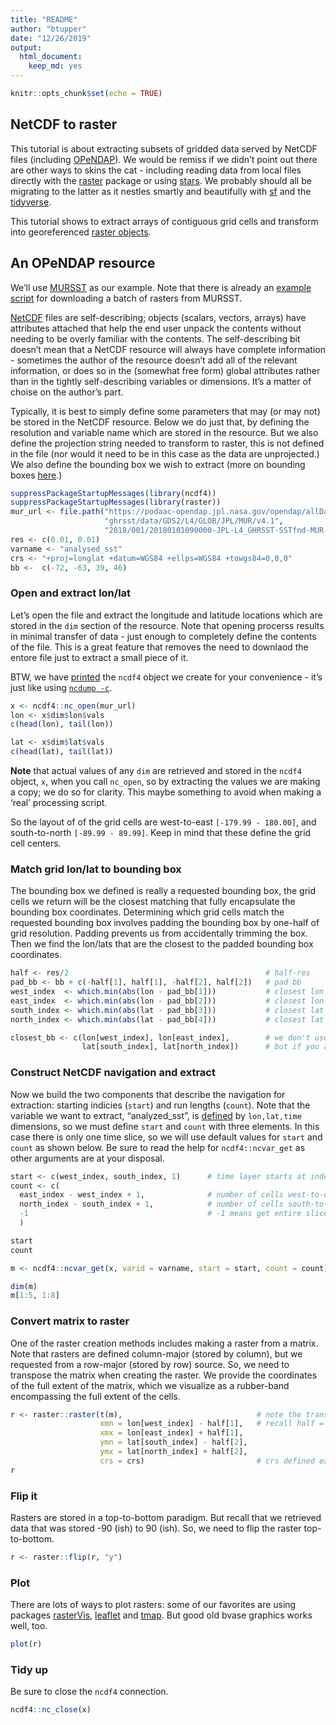```yaml
---
title: "README"
author: "btupper"
date: "12/26/2019"
output: 
  html_document:
    keep_md: yes
---
```


```r
knitr::opts_chunk$set(echo = TRUE)
```

## NetCDF to raster

This tutorial is about extracting subsets of gridded data served by NetCDF files (including [OPeNDAP](https://www.opendap.org/)). We would be remiss if we didn't point out there are other ways to skins the cat - including reading data from local files directly with the [raster](https://CRAN.R-project.org/package=raster) package or using [stars](https://CRAN.R-project.org/package=stars).  We probably should all be migrating to the latter as it nestles smartly and beautifully with [sf](https://CRAN.R-project.org/package=sf) and the [tidyverse](https://CRAN.R-project.org/package=tidyverse).  


This tutorial shows to extract arrays of contiguous grid cells and transform into georeferenced [raster objects](http://rpubs.com/etiennebr/visualraster).


## An OPeNDAP resource

We'll use [MURSST](https://podaac.jpl.nasa.gov/dataset/MUR-JPL-L4-GLOB-v4.1?ids=&values=&search=MUR%20v4.1) as our example.  Note that there is already an [example script](https://github.com/BigelowLab/oharvester/tree/master/scripts/MURSST-grid) for downloading a batch of rasters from MURSST.

[NetCDF](https://www.unidata.ucar.edu/software/netcdf/) files are self-describing; objects (scalars, vectors, arrays) have attributes attached that help the end user unpack the contents without needing to be overly familiar with the contents. The self-describing bit doesn't mean that a NetCDF resource will always have complete information - sometimes the author of the resource doesn't add all of the relevant information, or does so in the (somewhat free form) global attributes rather than in the tightly self-describing variables or dimensions.  It's a matter of choise on the author's part.

Typically, it is best to simply define some parameters that may (or may not) be stored in the NetCDF resource.  Below we do just that, by defining the resolution and variable name which are stored in the resource.  But we also define the projection string needed to transform to raster, this is not defined in the file (nor would it need to be in this case as the data are unprojected.)  We also define the bounding box we wish to extract (more on bounding boxes [here](https://github.com/BigelowLab/oharvester/tree/master/tutorials/bbox-vis).)

```r
suppressPackageStartupMessages(library(ncdf4))
suppressPackageStartupMessages(library(raster))
mur_url <- file.path("https://podaac-opendap.jpl.nasa.gov/opendap/allData",
                     "ghrsst/data/GDS2/L4/GLOB/JPL/MUR/v4.1",
                     "2018/001/20180101090000-JPL-L4_GHRSST-SSTfnd-MUR-GLOB-v02.0-fv04.1.nc")
res <- c(0.01, 0.01)
varname <- "analysed_sst"
crs <- "+proj=longlat +datum=WGS84 +ellps=WGS84 +towgs84=0,0,0"
bb <-  c(-72, -63, 39, 46)
```

### Open and extract lon/lat

Let's open the file and extract the longitude and latitude locations which are stored in the `dim` section of the resource.  Note that opening procerss results in minimal transfer of data - just enough to completely define the contents of the file.  This is a great feature that removes the need to downlaod the entore file just to extract a small piece of it.

BTW, we have [printed](20180101090000-JPL-L4_GHRSST-SSTfnd-MUR-GLOB-v02.0-fv04.1.txt) the `ncdf4` object we create for your convenience - it's just like using [`ncdump -c`](https://www.unidata.ucar.edu/software/netcdf/workshops/2011/utilities/NcdumpExamples.html).

```r
x <- ncdf4::nc_open(mur_url)
lon <- x$dim$lon$vals
c(head(lon), tail(lon))

lat <- x$dim$lat$vals
c(head(lat), tail(lat))
```

**Note** that actual values of any `dim` are retrieved and stored in the `ncdf4`  object, `x`, when you call `nc_open`, so by extracting the values we are making a copy; we do so for clarity. This maybe something to avoid when making a 'real' processing script.

So the layout of of the grid cells are west-to-east `[-179.99 - 180.00]`, and south-to-north `[-89.99 - 89.99]`.  Keep in mind that these define the grid cell centers.  

### Match grid lon/lat to bounding box

The bounding box we defined is really a requested bounding box, the grid cells we return will be the closest matching that fully encapsulate the bounding box coordinates. Determining which grid cells match the requested bounding box involves padding the bounding box by one-half of grid resolution.  Padding prevents us from accidentally trimming the box.  Then we find the lon/lats that are the closest to the padded bounding box coordinates.

```r
half <- res/2                                            # half-res
pad_bb <- bb + c(-half[1], half[1], -half[2], half[2])   # pad bb
west_index  <- which.min(abs(lon - pad_bb[1]))           # closest lon to bb[1]   
east_index  <- which.min(abs(lon - pad_bb[2]))           # closest lon to bb[2]
south_index <- which.min(abs(lat - pad_bb[3]))           # closest lat to bb[3]
north_index <- which.min(abs(lat - pad_bb[4]))           # closest lat to bb[4]

closest_bb <- c(lon[west_index], lon[east_index],        # we don't use this,
                lat[south_index], lat[north_index])      # but if you are curious
```

### Construct NetCDF navigation and extract

Now we build the two components that describe the navigation for extraction: starting indicies (`start`) and run lengths (`count`).  Note that the variable we want to extract, "analyzed_sst", is [defined](20180101090000-JPL-L4_GHRSST-SSTfnd-MUR-GLOB-v02.0-fv04.1.txt) by `lon,lat,time` dimensions, so we must define `start` and `count` with three elements.  In this case there is only one time slice, so we will use default values for `start` and `count` as shown below. Be sure to read the help for `ncdf4::ncvar_get` as other arguments are at your disposal.

```r
start <- c(west_index, south_index, 1)      # time layer starts at index 1
count <- c(
  east_index - west_index + 1,              # number of cells west-to-east
  north_index - south_index + 1,            # number of cells south-to-north
  -1                                        # -1 means get entire slice of time
  )

start
count

m <- ncdf4::ncvar_get(x, varid = varname, start = start, count = count)

dim(m)
m[1:5, 1:8]
```

### Convert matrix to raster

One of the raster creation methods includes making a raster from a matrix. Note that rasters are defined column-major (stored by column), but we requested from a row-major (stored by row) source.  So, we need to transpose the matrix when creating the raster. We provide the coordinates of the full extent of the matrix, which we visualize as a rubber-band encompassing the full extent of the cells.

```r
r <- raster::raster(t(m),                              # note the transpose
                    xmn = lon[west_index] - half[1],   # recall half = res/2
                    xmx = lon[east_index] + half[1],
                    ymn = lat[south_index] - half[2],
                    ymx = lat[north_index] + half[2],
                    crs = crs)                         # crs defined earlier
r
```

### Flip it

Rasters are stored in a top-to-bottom paradigm.  But recall that we retrieved data that was stored -90 (ish) to 90 (ish).  So, we need to flip the raster top-to-bottom.

```r
r <- raster::flip(r, "y")
```

### Plot

There are lots of ways to plot rasters: some of our favorites are using packages [rasterVis](https://oscarperpinan.github.io/rastervis/), [leaflet](http://rstudio.github.io/leaflet/) and [tmap](https://CRAN.R-project.org/package=tmap).  But good old bvase graphics works well, too.

```r
plot(r)
```



### Tidy up
Be sure to close the `ncdf4` connection.
```r
ncdf4::nc_close(x)
```
